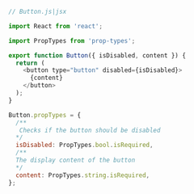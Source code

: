 ```js
// Button.js|jsx

import React from 'react';

import PropTypes from 'prop-types';

export function Button({ isDisabled, content }) {
  return (
    <button type="button" disabled={isDisabled}>
      {content}
    </button>
  );
}

Button.propTypes = {
  /**
   Checks if the button should be disabled
  */
  isDisabled: PropTypes.bool.isRequired,
  /**
  The display content of the button
  */
  content: PropTypes.string.isRequired,
};
```